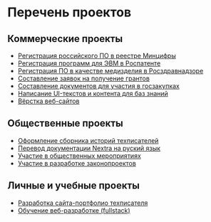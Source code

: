 
# Перечень проектов

## Коммерческие проекты

- [Регистрация российского ПО в реестре Минцифры](../portfolio/projects/registratsiya-rossiyskogo-po-v-reyestre-mintsifry.mdx)
- [Регистрация программ для ЭВМ в Роспатенте](../portfolio/projects/registratsiya-programm-dlya-evm-v-rospatente.mdx)
- [Регистрация ПО в качестве медизделия в Росздравнадзоре](../portfolio/projects/registratsiya-po-v-roszdravnadzore.mdx)
- [Составление заявок на получение грантов](../portfolio/projects/sostavleniye-zayavok-na-polucheniye-grantov.mdx)
- [Составление документов для участия в госзакупках](../portfolio/projects/sostavleniye-dokumentov-dlya-uchastiya-v-goszakupkakh.mdx)
- [Написание UI-текстов и контента для баз знаний](../portfolio/projects/napisaniye-ui-tekstov-i-kontenta-dlya-baz-znaniy.mdx)
- [Вёрстка веб-сайтов](../portfolio/projects/websites-layout.mdx)

## Общественные проекты

- [Оформление сборника историй техписателей](../portfolio/projects/oformleniye-sbornika-istoriy-tekhpisateley.mdx)
- [Перевод документации Nextra на руский язык](../portfolio/projects/perevod-dokumentatsii-nextra.mdx)
- [Участие в общественных мероприятиях](../portfolio/projects/uchastiye-v-obshchestvennykh-meropriyatiyakh.mdx)
- [Участие в разработке законопроектов](../portfolio/projects/uchastiye-v-razrabotke-zakonoproyektov.mdx)

## Личные и учебные проекты

- [Разработка сайта-портфолио техписателя](../portfolio/projects/razrabotka-saita-portfolio-tekhpisatelya.mdx)
- [Обучение веб-разработке (fullstack)](../portfolio/projects/obucheniye-veb-razrabotke.mdx)